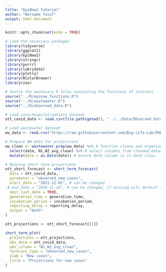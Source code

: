 ```yaml
---
title: "EpiNow2 tutorial"
author: "Warsame Yusuf"
output: html_document
---
```


```r
knitr::opts_chunk$set(echo = TRUE)
```

```r
# Load the necessary packages
library(tidyverse)
library(ggplot2)
library(EpiNow2)
library(stringr)
library(purrr)
library(lubridate)
library(plotly)
library(RColorBrewer)
library(zoo)
```

```r
# Source the necessary R files containing the functions of interest
source("../R/epinow_functions.R")
source("../R/wastewater.R")
source("../R/observed_data.R")
```

```r
# Load case/hospitalizations dataset
ott_covid_data <- read.csv(file.path(getwd(), "../../Data/Observed data/OPH_Observed_COVID_Data.csv"))

# Load wastewater dataset
ww_data <- read.csv("https://raw.githubusercontent.com/Big-Life-Lab/PHESD/main/Wastewater/Ottawa/Data/wastewater_virus.csv")
```

```r
# Prepare WW data for projections
ww_clean <- wastewater_prep(ww_data) %>% # function cleans and organizes WW data
  select(date, N1_N2_avg_clean) %>% # select columns from cleaned dataset
  mutate(date = as.Date(date)) # ensure date column is in date class
```

```r
# Running short term projections
ott_short_forecast <- short_term_forecast(
  data = ott_covid_data,
  parameter = "observed_new_cases",
  start_date = "2021-12-01", # can be changed
 # end_date = "2020-11-24", # can be changed, if missing will default to last day
  omit_last_date = TRUE,
  generation_time = generation_time,
  incubation_period = incubation_period,
  reporting_delay = reporting_delay,
  output = "both"
)

ott_projections <- ott_short_forecast[[1]]
```

```r
short_term_plot(
  projections = ott_projections,
  obs_data = ott_covid_data,
  obs_column = "N1_N2_avg_clean",
  forecast_type = "observed_new_cases",
  ylab = "New cases",
  title = "Projections for new cases"
)
```